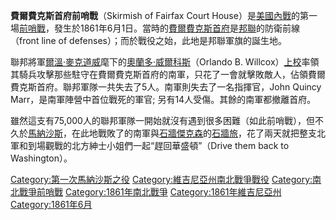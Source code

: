 '''費爾費克斯首府前哨戰'''（Skirmish of Fairfax Court House）是[[美國內戰|美國內戰]]的第一場[[前哨戰|前哨戰]]，發生於1861年6月1日。當時的[[費爾費克斯首府|費爾費克斯首府]]是[[邦聯|邦聯]]的防衛前線（front line of defenses）；而於戰役之始，此地是邦聯軍旗的誕生地。

聯邦將軍[[爾溫·麥克道威|爾溫·麥克道威]]麾下的[[奧蘭多·威爾科斯|奧蘭多·威爾科斯]]（Orlando B. Willcox）[[上校|上校]]率領其騎兵攻擊那些駐守在費爾費克斯首府的南軍，只花了一會就擊敗敵人，佔領費爾費克斯首府。聯邦軍隊一共失去了5人。南軍則失去了一名指揮官，John Quincy Marr，是南軍陣營中首位戰死的軍官; 另有14人受傷。其餘的南軍都撤離首府。

雖然這支有75,000人的聯邦軍隊一開始就沒有遇到很多困難（如此前哨戰），但不久於[[第一次牛奔河之役|馬納沙斯]]，在此地戰敗了的南軍與[[石牆傑克森|石牆傑克森]]的[[石牆旅|石牆旅]]，花了兩天就把整支北軍和到場觀戰的北方紳士小姐們一起“趕回華盛頓”（Drive them back to Washington）。

{{Campaignbox Manassas Campaign}}

{{DEFAULTSORT:Fairfax Court House}}
[[Category:第一次馬納沙斯之役|Category:第一次馬納沙斯之役]]
[[Category:維吉尼亞州南北戰爭戰役|Category:維吉尼亞州南北戰爭戰役]]
[[Category:南北戰爭前哨戰|Category:南北戰爭前哨戰]]
[[Category:1861年南北戰爭|Category:1861年南北戰爭]]
[[Category:1861年維吉尼亞州|Category:1861年維吉尼亞州]]
[[Category:1861年6月|Category:1861年6月]]

{{War-stub}}